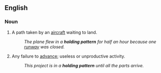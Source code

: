 ==English==

===Noun===
{{en-noun|sg=[[holding]] [[pattern]]}}

# A path taken by an [[aircraft]] waiting to land.
#: ''The plane flew in a '''holding pattern''' for half an hour because one [[runway]] was closed.''
# {{idiom}} Any failure to [[advance]]; useless or unproductive activity.
#: ''This project is in a '''holding pattern''' until all the parts arrive.''